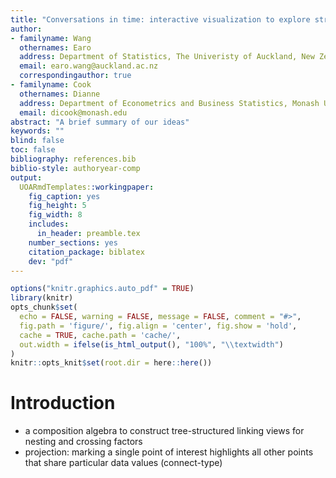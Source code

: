 ```yaml
---
title: "Conversations in time: interactive visualization to explore structured temporal data"
author:
- familyname: Wang
  othernames: Earo
  address: Department of Statistics, The Univeristy of Auckland, New Zealand
  email: earo.wang@auckland.ac.nz
  correspondingauthor: true
- familyname: Cook
  othernames: Dianne
  address: Department of Econometrics and Business Statistics, Monash University, Australia
  email: dicook@monash.edu
abstract: "A brief summary of our ideas"
keywords: ""
blind: false
toc: false
bibliography: references.bib
biblio-style: authoryear-comp
output:
  UOARmdTemplates::workingpaper:
    fig_caption: yes
    fig_height: 5
    fig_width: 8
    includes:
      in_header: preamble.tex
    number_sections: yes
    citation_package: biblatex
    dev: "pdf"
---
```


```r
options("knitr.graphics.auto_pdf" = TRUE)
library(knitr)
opts_chunk$set(
  echo = FALSE, warning = FALSE, message = FALSE, comment = "#>",
  fig.path = 'figure/', fig.align = 'center', fig.show = 'hold',
  cache = TRUE, cache.path = 'cache/',
  out.width = ifelse(is_html_output(), "100%", "\\textwidth")
)
knitr::opts_knit$set(root.dir = here::here())
```

# Introduction

* a composition algebra to construct tree-structured linking views for nesting and crossing factors
* projection: marking a single point of interest highlights all other points that share particular data values (connect-type)
